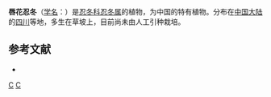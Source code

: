 {{Speciesbox 
| genus = Lonicera
| species = sublabiata
| authority = Hsu et H. J. Wang
}}

'''唇花忍冬'''（[[学名|学名]]：{{lang|la|''Lonicera sublabiata''}}）是[[忍冬科|忍冬科]][[忍冬属|忍冬属]]的植物，为中国的特有植物。分布在[[中国大陆|中国大陆]]的[[四川|四川]]等地，多生在草坡上，目前尚未由人工引种栽培。

== 参考文献 ==
<div class="references-small">
* {{cite web| url =http://www.bioinfo.cn/db05/KmzwSpecies.php?action=view&id=3099| title =唇花忍冬| work =《中国高等植物数据库全库》| publisher =中国科学院微生物研究所| author =昆明植物研究所| accessdate =2009-02-23| deadurl =yes| archiveurl =https://web.archive.org/web/20160305054744/http://www.bioinfo.cn/db05/KmzwSpecies.php?action=view&id=3099| archivedate =2016-03-05}}
</div>
{{Taxonbar|from=Q10922475}}

[[Category:忍冬属|C]]
[[Category:中國特有植物|C]]